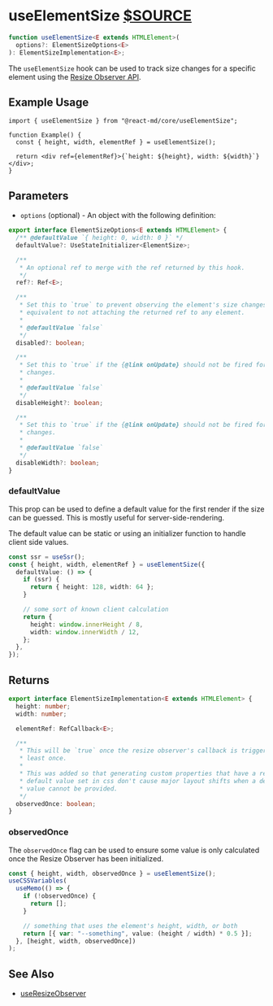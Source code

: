 # useElementSize [$SOURCE](packages/core/src/useElementSize.ts)

```ts disableTransform
function useElementSize<E extends HTMLElement>(
  options?: ElementSizeOptions<E>
): ElementSizeImplementation<E>;
```

The `useElementSize` hook can be used to track size changes for a specific
element using the [Resize Observer API](https://developer.mozilla.org/en-US/docs/Web/API/Resize_Observer_API).

## Example Usage

```tsx
import { useElementSize } from "@react-md/core/useElementSize";

function Example() {
  const { height, width, elementRef } = useElementSize();

  return <div ref={elementRef}>{`height: ${height}, width: ${width}`}</div>;
}
```

## Parameters

- `options` (optional) - An object with the following definition:

```ts disableTransform
export interface ElementSizeOptions<E extends HTMLElement> {
  /** @defaultValue `{ height: 0, width: 0 }` */
  defaultValue?: UseStateInitializer<ElementSize>;

  /**
   * An optional ref to merge with the ref returned by this hook.
   */
  ref?: Ref<E>;

  /**
   * Set this to `true` to prevent observing the element's size changes. This is
   * equivalent to not attaching the returned ref to any element.
   *
   * @defaultValue `false`
   */
  disabled?: boolean;

  /**
   * Set this to `true` if the {@link onUpdate} should not be fired for height
   * changes.
   *
   * @defaultValue `false`
   */
  disableHeight?: boolean;

  /**
   * Set this to `true` if the {@link onUpdate} should not be fired for width
   * changes.
   *
   * @defaultValue `false`
   */
  disableWidth?: boolean;
}
```

### defaultValue

This prop can be used to define a default value for the first render if the
size can be guessed. This is mostly useful for server-side-rendering.

The default value can be static or using an initializer function to handle
client side values.

```ts disableTransform
const ssr = useSsr();
const { height, width, elementRef } = useElementSize({
  defaultValue: () => {
    if (ssr) {
      return { height: 128, width: 64 };
    }

    // some sort of known client calculation
    return {
      height: window.innerHeight / 8,
      width: window.innerWidth / 12,
    };
  },
});
```

## Returns

```ts disableTransform
export interface ElementSizeImplementation<E extends HTMLElement> {
  height: number;
  width: number;

  elementRef: RefCallback<E>;

  /**
   * This will be `true` once the resize observer's callback is triggered at
   * least once.
   *
   * This was added so that generating custom properties that have a reasonable
   * default value set in css don't cause major layout shifts when a default
   * value cannot be provided.
   */
  observedOnce: boolean;
}
```

### observedOnce

The `observedOnce` flag can be used to ensure some value is only calculated once
the Resize Observer has been initialized.

```ts disableTransform
const { height, width, observedOnce } = useElementSize();
useCSSVariables(
  useMemo(() => {
    if (!observedOnce) {
      return [];
    }

    // something that uses the element's height, width, or both
    return [{ var: "--something", value: (height / width) * 0.5 }];
  }, [height, width, observedOnce])
);
```

## See Also

- [useResizeObserver](./use-resize-observer)
